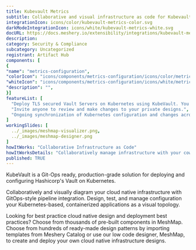 ```yaml
---
title: Kubevault Metrics
subtitle: Collaborative and visual infrastructure as code for Kubevault Metrics
integrationIcon: icons/color/kubevault-metrics-color.svg
darkModeIntegrationIcon: icons/white/kubevault-metrics-white.svg
docURL: https://docs.meshery.io/extensibility/integrations/kubevault-metrics
description: 
category: Security & Compliance
subcategory: Uncategorized
registrant: Artifact Hub
components: [
{
"name": "metrics-configuration",
"colorIcon": "icons/components/metrics-configuration/icons/color/metrics-configuration-color.svg",
"whiteIcon": "icons/components/metrics-configuration/icons/white/metrics-configuration-white.svg",
"description": "",
}]
featureList: [
  "Deploy TLS secured Vault Servers on Kubernetes using KubeVault. You can use cert-manager to manage VaultServer TLS or you can manage TLS with self-signed.",
  "Invite anyone to review and make changes to your private designs.",
  "Ongoing synchronization of Kubernetes configuration and changes across any number of clusters."
]
workingSlides: [
  ../_images/meshmap-visualizer.png,
  ../_images/meshmap-designer.png
]
howItWorks: "Collaborative Infrastructure as Code"
howItWorksDetails: "Collaboratively manage infrastructure with your coworkers synchronously sharing the same designs."
published: TRUE
---
```

<p>
KubeVault is a Git-Ops ready, production-grade solution for deploying and configuring Hashicorp's Vault on Kubernetes.
</p>
<p>
    Collaboratively and visually diagram your cloud native infrastructure with GitOps-style pipeline integration. Design, test, and manage configuration your Kubernetes-based, containerized applications as a visual topology.
</p>
<p>
    Looking for best practice cloud native design and deployment best practices? Choose from thousands of pre-built components in MeshMap. Choose from hundreds of ready-made design patterns by importing templates from Meshery Catalog or use our low code designer, MeshMap, to create and deploy your own cloud native infrastructure designs.
</p>
